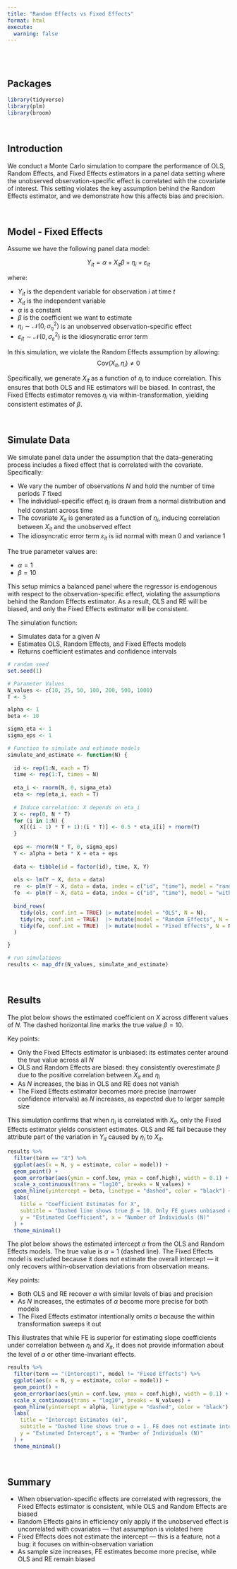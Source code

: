 ```yaml
---
title: "Random Effects vs Fixed Effects"
format: html
execute: 
  warning: false
---
```



<style>
.quarto-title .title {
  text-align: center;
}
</style>

<br><br>

## Packages

```r

library(tidyverse)
library(plm)
library(broom)

```


<br>


## Introduction

We conduct a Monte Carlo simulation to compare the performance of OLS, Random Effects, and Fixed Effects estimators in a panel data setting where the unobserved observation-specific effect is correlated with the covariate of interest. This setting violates the key assumption behind the Random Effects estimator, and we demonstrate how this affects bias and precision.


<br>


## Model - Fixed Effects
Assume we have the following panel data model:

$$
Y_{it} = \alpha + X_{it} \beta + \eta_i + \varepsilon_{it}
$$

where:

- $Y_{it}$ is the dependent variable for observation $i$ at time $t$  
- $X_{it}$ is the independent variable  
- $\alpha$ is a constant  
- $\beta$ is the coefficient we want to estimate  
- $\eta_i \sim \mathcal{N}(0, \sigma_\eta^2)$ is an unobserved observation-specific effect
- $\varepsilon_{it} \sim \mathcal{N}(0, \sigma_\varepsilon^2)$ is the idiosyncratic error term

In this simulation, we violate the Random Effects assumption by allowing:
$$
\text{Cov}(X_{it}, \eta_i) \neq 0
$$

Specifically, we generate $X_{it}$ as a function of $\eta_i$ to induce correlation. This ensures that both OLS and RE estimators will be biased. In contrast, the Fixed Effects estimator removes $\eta_i$ via within-transformation, yielding consistent estimates of $\beta$.


<br>


## Simulate Data

We simulate panel data under the assumption that the data-generating process includes a fixed effect that is correlated with the covariate. Specifically:

- We vary the number of observations $N$ and hold the number of time periods $T$ fixed
- The individual-specific effect $\eta_i$ is drawn from a normal distribution and held constant across time
- The covariate $X_{it}$ is generated as a function of $\eta_i$, inducing correlation between $X_{it}$ and the unobserved effect
- The idiosyncratic error term $\varepsilon_{it}$ is iid normal with mean 0 and variance 1

The true parameter values are:

- $\alpha = 1$
- $\beta = 10$

This setup mimics a balanced panel where the regressor is endogenous with respect to the observation-specific effect, violating the assumptions behind the Random Effects estimator. As a result, OLS and RE will be biased, and only the Fixed Effects estimator will be consistent.

The simulation function:

- Simulates data for a given $N$
- Estimates OLS, Random Effects, and Fixed Effects models
- Returns coefficient estimates and confidence intervals

```r

# random seed
set.seed(1)

# Parameter Values
N_values <- c(10, 25, 50, 100, 200, 500, 1000)
T <- 5

alpha <- 1
beta <- 10

sigma_eta <- 1
sigma_eps <- 1

```

```r

# Function to simulate and estimate models
simulate_and_estimate <- function(N) {
  
  id <- rep(1:N, each = T)
  time <- rep(1:T, times = N)
  
  eta_i <- rnorm(N, 0, sigma_eta)
  eta <- rep(eta_i, each = T)
  
  # Induce correlation: X depends on eta_i
  X <- rep(0, N * T)
  for (i in 1:N) {
    X[((i - 1) * T + 1):(i * T)] <- 0.5 * eta_i[i] + rnorm(T)
  }
  
  eps <- rnorm(N * T, 0, sigma_eps)
  Y <- alpha + beta * X + eta + eps
  
  data <- tibble(id = factor(id), time, X, Y)
  
  ols <- lm(Y ~ X, data = data)
  re  <- plm(Y ~ X, data = data, index = c("id", "time"), model = "random")
  fe  <- plm(Y ~ X, data = data, index = c("id", "time"), model = "within")
  
  bind_rows(
    tidy(ols, conf.int = TRUE) |> mutate(model = "OLS", N = N),
    tidy(re, conf.int = TRUE)  |> mutate(model = "Random Effects", N = N),
    tidy(fe, conf.int = TRUE)  |> mutate(model = "Fixed Effects", N = N)
  )

}

```

```r

# run simulations
results <- map_dfr(N_values, simulate_and_estimate)

```


<br>


## Results

The plot below shows the estimated coefficient on $X$ across different values of $N$. The dashed horizontal line marks the true value $\beta = 10$.

Key points:

- Only the Fixed Effects estimator is unbiased: its estimates center around the true value across all $N$
- OLS and Random Effects are biased: they consistently overestimate $\beta$ due to the positive correlation between $X_{it}$ and $\eta_i$
- As $N$ increases, the bias in OLS and RE does not vanish
- The Fixed Effects estimator becomes more precise (narrower confidence intervals) as $N$ increases, as expected due to larger sample size

This simulation confirms that when $\eta_i$ is correlated with $X_{it}$, only the Fixed Effects estimator yields consistent estimates. OLS and RE fail because they attribute part of the variation in $Y_{it}$ caused by $\eta_i$ to $X_{it}$.

```r

results %>% 
  filter(term == "X") %>% 
  ggplot(aes(x = N, y = estimate, color = model)) +
  geom_point() +
  geom_errorbar(aes(ymin = conf.low, ymax = conf.high), width = 0.1) +
  scale_x_continuous(trans = "log10", breaks = N_values) +
  geom_hline(yintercept = beta, linetype = "dashed", color = "black") +
  labs(
    title = "Coefficient Estimates for X",
    subtitle = "Dashed line shows true β = 10. Only FE gives unbiased estimate.",
    y = "Estimated Coefficient", x = "Number of Individuals (N)"
  ) +
  theme_minimal()

```

The plot below shows the estimated intercept $\alpha$ from the OLS and Random Effects models. The true value is $\alpha = 1$ (dashed line). The Fixed Effects model is excluded because it does not estimate the overall intercept — it only recovers within-observation deviations from observation means.

Key points:

- Both OLS and RE recover $\alpha$ with similar levels of bias and precision
- As $N$ increases, the estimates of $\alpha$ become more precise for both models
- The Fixed Effects estimator intentionally omits $\alpha$ because the within transformation sweeps it out

This illustrates that while FE is superior for estimating slope coefficients under correlation between $\eta_i$ and $X_{it}$, it does not provide information about the level of $\alpha$ or other time-invariant effects.

```r

results %>% 
  filter(term == "(Intercept)", model != "Fixed Effects") %>% 
  ggplot(aes(x = N, y = estimate, color = model)) +
  geom_point() +
  geom_errorbar(aes(ymin = conf.low, ymax = conf.high), width = 0.1) +
  scale_x_continuous(trans = "log10", breaks = N_values) +
  geom_hline(yintercept = alpha, linetype = "dashed", color = "black") +
  labs(
    title = "Intercept Estimates (α)",
    subtitle = "Dashed line shows true α = 1. FE does not estimate intercept.",
    y = "Estimated Intercept", x = "Number of Individuals (N)"
  ) +
  theme_minimal()

```


<br>


## Summary

- When observation-specific effects are correlated with regressors, the Fixed Effects estimator is consistent, while OLS and Random Effects are biased
- Random Effects gains in efficiency only apply if the unobserved effect is uncorrelated with covariates — that assumption is violated here
- Fixed Effects does not estimate the intercept — this is a feature, not a bug: it focuses on within-observation variation
- As sample size increases, FE estimates become more precise, while OLS and RE remain biased

